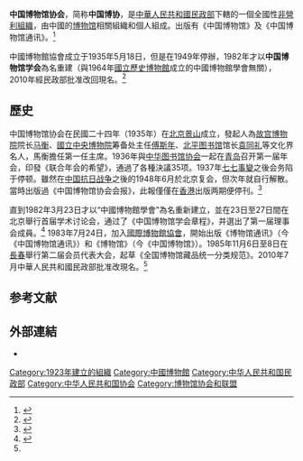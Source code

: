 {{Infobox Organization
|name         =中國博物館協會
|abbreviation =
|image        =
|image_border =
|size         =
|caption      =
|map          =
|msize        =
|mcaption     =
|motto        =
|formation    = 1935年5月18日
|type         = 非營利組織
|headquarters = [[中華人民共和國|中華人民共和國]][[北京|北京]]
|membership   = 7600
|language     = 中文
|leader_title = 理事長
|leader_name  = [[宋新潮|宋新潮]]
|affiliations = 
|num_staff    =
|budget       =
|website      = http://www.chinamuseum.org.cn/index.html
}}
'''中国博物馆协会'''，简称'''中国博协'''，是[[中華人民共和國民政部|中華人民共和國民政部]]下轄的一個全國性[[非營利組織|非營利組織]]，由中國的[[博物馆|博物馆]]相關組織和個人組成。出版有《中国博物馆》及《中国博物馆通讯》。<ref name="博協">{{Cite web|url= http://www.chinamuseum.org.cn/about-us.htm|title= 關於我們|accessdate= 2015-01-17|author= |date= |work= |publisher= 中國博物館協會|archive-date= 2015-04-29|archive-url= https://web.archive.org/web/20150429190108/http://www.chinamuseum.org.cn/about-us.htm|dead-url= no}}</ref>

中國博物館協會成立于1935年5月18日，但是在1949年停辦，1982年才以'''中国博物馆学会'''為名重建（與1964年[[國立歷史博物館|國立歷史博物館]]成立的中國博物館學會無關），2010年經民政部批准改回現名。<ref name="文化報">{{Cite web|url=http://www.gdmuseum.com/activity_text.php?blogid=2254&title=%E8%A1%8C%E4%B8%9A%E5%8A%A8%E6%80%81&classid=6|title=中国博协第六届会员代表大会召开|accessdate=2015-01-17|date=2014-11-24|author=|work=|publisher=[[中國文化報|中國文化報]]|deadurl=yes|archiveurl=https://archive.is/20150117201846/http://www.gdmuseum.com/activity_text.php?blogid=2254&title=%E8%A1%8C%E4%B8%9A%E5%8A%A8%E6%80%81&classid=6|archivedate=2015-01-17}}</ref>

==歷史==
中国博物馆协会在民國二十四年（1935年）在[[北京|北京]][[景山|景山]]成立，發起人為[[故宫博物院|故宫博物院]]院长[[马衡|马衡]]、[[國立中央博物院|國立中央博物院]]筹备处主任[[傅斯年|傅斯年]]、[[北平图书馆|北平图书馆]]馆长[[袁同礼|袁同礼]]等文化界名人，馬衡擔任第一任主席。1936年與[[中华图书馆协会|中华图书馆协会]]一起在[[青岛|青岛]]召开第一届年会，印發《联合年会的希望》，通過了各種決議35项。1937年[[七七事變|七七事變]]之後会务陷于停顿。雖然在[[中国抗日战争|中国抗日战争]]之後的1948年6月於北京复会，但次年就自行解散。當時出版過《中国博物馆协会会报》，此報僅僅在[[香港|香港]]出版两期便停刊。<ref name="考古匯">{{Cite web|url=http://sxkaogu.net/webshow/aritcleDetail.shtml?articleId=572|title=1935年5月18日 中国博物馆协会成立|accessdate=2015-01-19|date=2011-05-11|author=|work=|publisher=考古匯|deadurl=yes|archiveurl=https://archive.is/20150119141241/http://sxkaogu.net/webshow/aritcleDetail.shtml?articleId=572|archivedate=2015-01-19}}</ref>

直到1982年3月23日才以“中國博物館學會”為名重新建立，並在23日至27日間在北京舉行首届学术讨论会，通过了《中国博物馆学会章程》，并選出了第一届理事会成員。<ref name="八十年">{{Cite web|url=http://www.sdmuseum.com/show.aspx?id=7921&cid=71|title=八十年的跨越——中国博物馆协会回眸|accessdate=2015-01-17|date=2014-11-21|author=|work=|publisher=[[山東博物館|山東博物館]]|deadurl=yes|archiveurl=https://web.archive.org/web/20150119170913/http://www.sdmuseum.com/show.aspx?id=7921&cid=71|archivedate=2015-01-19}}</ref> 1983年7月24日，加入[[國際博物館協會|國際博物館協會]]，開始出版《博物馆通讯》（今《中国博物馆通讯》）和《博物馆》（今《中国博物馆》）。1985年11月6日至8日在[[長春|長春]]舉行第二届会员代表大会，起草《全国博物馆藏品统一分类规范》。2010年7月中華人民共和國民政部批准改現名。<ref name="八十年"/>

==参考文献==
{{reflist}}

==外部連結==
*{{official website|http://www.chinamuseum.org.cn/index.html}}
[[Category:1923年建立的組織|Category:1923年建立的組織]]
[[Category:中國博物館|Category:中國博物館]]
[[Category:中华人民共和国民政部|Category:中华人民共和国民政部]]
[[Category:中华人民共和国协会|Category:中华人民共和国协会]]
[[Category:博物馆协会和联盟|Category:博物馆协会和联盟]]
